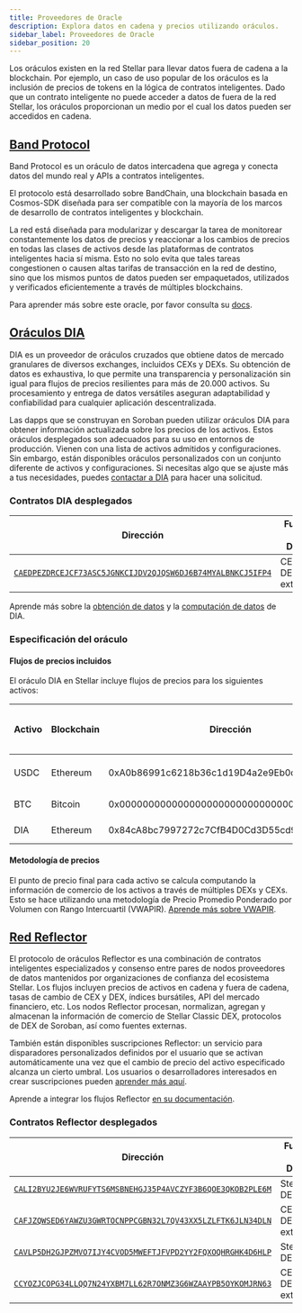 ```yaml
---
title: Proveedores de Oracle
description: Explora datos en cadena y precios utilizando oráculos.
sidebar_label: Proveedores de Oracle
sidebar_position: 20
---
```


Los oráculos existen en la red Stellar para llevar datos fuera de cadena a la blockchain. Por ejemplo, un caso de uso popular de los oráculos es la inclusión de precios de tokens en la lógica de contratos inteligentes. Dado que un contrato inteligente no puede acceder a datos de fuera de la red Stellar, los oráculos proporcionan un medio por el cual los datos pueden ser accedidos en cadena.

## [Band Protocol](https://www.bandprotocol.com/standard-dataset)

Band Protocol es un oráculo de datos intercadena que agrega y conecta datos del mundo real y APIs a contratos inteligentes.

El protocolo está desarrollado sobre BandChain, una blockchain basada en Cosmos-SDK diseñada para ser compatible con la mayoría de los marcos de desarrollo de contratos inteligentes y blockchain.

La red está diseñada para modularizar y descargar la tarea de monitorear constantemente los datos de precios y reaccionar a los cambios de precios en todas las clases de activos desde las plataformas de contratos inteligentes hacia sí misma. Esto no solo evita que tales tareas congestionen o causen altas tarifas de transacción en la red de destino, sino que los mismos puntos de datos pueden ser empaquetados, utilizados y verificados eficientemente a través de múltiples blockchains.

Para aprender más sobre este oracle, por favor consulta su [docs](https://docs.bandchain.org/).

## [Oráculos DIA](https://www.diadata.org/)

DIA es un proveedor de oráculos cruzados que obtiene datos de mercado granulares de diversos exchanges, incluidos CEXs y DEXs. Su obtención de datos es exhaustiva, lo que permite una transparencia y personalización sin igual para flujos de precios resilientes para más de 20.000 activos. Su procesamiento y entrega de datos versátiles aseguran adaptabilidad y confiabilidad para cualquier aplicación descentralizada.

Las dapps que se construyan en Soroban pueden utilizar oráculos DIA para obtener información actualizada sobre los precios de los activos. Estos oráculos desplegados son adecuados para su uso en entornos de producción. Vienen con una lista de activos admitidos y configuraciones. Sin embargo, están disponibles oráculos personalizados con un conjunto diferente de activos y configuraciones. Si necesitas algo que se ajuste más a tus necesidades, puedes [contactar a DIA](https://docs.diadata.org/introduction/request-an-oracle) para hacer una solicitud.

### Contratos DIA desplegados

| Dirección                                                                                                                                                               | Fuente de Datos      | Red     |
| ----------------------------------------------------------------------------------------------------------------------------------------------------------------------- | -------------------- | ------- |
| [`CAEDPEZDRCEJCF73ASC5JGNKCIJDV2QJQSW6DJ6B74MYALBNKCJ5IFP4`](https://stellar.expert/explorer/testnet/contract/CAEDPEZDRCEJCF73ASC5JGNKCIJDV2QJQSW6DJ6B74MYALBNKCJ5IFP4) | CEXs y DEXs externos | Testnet |

Aprende más sobre la [obtención de datos](https://docs.diadata.org/use-nexus-product/nexus/data-sourcing) y la [computación de datos](https://docs.diadata.org/use-nexus-product/nexus/data-computation) de DIA.

### Especificación del oráculo

#### Flujos de precios incluidos

El oráculo DIA en Stellar incluye flujos de precios para los siguientes activos:

| Activo | Blockchain | Dirección                                  | Visión General de los Mercados                                                                                         |
| ------ | ---------- | ------------------------------------------ | ---------------------------------------------------------------------------------------------------------------------- |
| USDC   | Ethereum   | 0xA0b86991c6218b36c1d19D4a2e9Eb0cE3606eB48 | [Información sobre USDC](https://www.diadata.org/app/price/asset/Ethereum/0xA0b86991c6218b36c1d19D4a2e9Eb0cE3606eB48/) |
| BTC    | Bitcoin    | 0x0000000000000000000000000000000000000000 | [Información sobre BTC](https://www.diadata.org/app/price/asset/Bitcoin/0x0000000000000000000000000000000000000000/)   |
| DIA    | Ethereum   | 0x84cA8bc7997272c7CfB4D0Cd3D55cd942B3c9419 | [Información sobre DIA](https://www.diadata.org/app/price/asset/Ethereum/0x84cA8bc7997272c7CfB4D0Cd3D55cd942B3c9419/)  |

#### Metodología de precios

El punto de precio final para cada activo se calcula computando la información de comercio de los activos a través de múltiples DEXs y CEXs. Esto se hace utilizando una metodología de Precio Promedio Ponderado por Volumen con Rango Intercuartil (VWAPIR). [Aprende más sobre VWAPIR](https://docs.diadata.org/products/token-price-feeds/exchangeprices/vwapir-volume-weighted-average-price-with-interquartile-range-filter).

## [Red Reflector](https://reflector.network)

El protocolo de oráculos Reflector es una combinación de contratos inteligentes especializados y consenso entre pares de nodos proveedores de datos mantenidos por organizaciones de confianza del ecosistema Stellar. Los flujos incluyen precios de activos en cadena y fuera de cadena, tasas de cambio de CEX y DEX, índices bursátiles, API del mercado financiero, etc. Los nodos Reflector procesan, normalizan, agregan y almacenan la información de comercio de Stellar Classic DEX, protocolos de DEX de Soroban, así como fuentes externas.

También están disponibles suscripciones Reflector: un servicio para disparadores personalizados definidos por el usuario que se activan automáticamente una vez que el cambio de precio del activo especificado alcanza un cierto umbral. Los usuarios o desarrolladores interesados en crear suscripciones pueden [aprender más aquí](https://reflector.network/subscription).

Aprende a integrar los flujos Reflector [en su documentación](https://reflector.network/docs).

### Contratos Reflector desplegados

| Dirección                                                                                                                                                               | Fuente de Datos      | Red     |
| ----------------------------------------------------------------------------------------------------------------------------------------------------------------------- | -------------------- | ------- |
| [`CALI2BYU2JE6WVRUFYTS6MSBNEHGJ35P4AVCZYF3B6QOE3QKOB2PLE6M`](https://stellar.expert/explorer/public/contract/CALI2BYU2JE6WVRUFYTS6MSBNEHGJ35P4AVCZYF3B6QOE3QKOB2PLE6M)  | Stellar DEX          | Mainnet |
| [`CAFJZQWSED6YAWZU3GWRTOCNPPCGBN32L7QV43XX5LZLFTK6JLN34DLN`](https://stellar.expert/explorer/public/contract/CAFJZQWSED6YAWZU3GWRTOCNPPCGBN32L7QV43XX5LZLFTK6JLN34DLN)  | CEXs y DEXs externos | Mainnet |
| [`CAVLP5DH2GJPZMVO7IJY4CVOD5MWEFTJFVPD2YY2FQXOQHRGHK4D6HLP`](https://stellar.expert/explorer/testnet/contract/CAVLP5DH2GJPZMVO7IJY4CVOD5MWEFTJFVPD2YY2FQXOQHRGHK4D6HLP) | Stellar DEX          | Testnet |
| [`CCYOZJCOPG34LLQQ7N24YXBM7LL62R7ONMZ3G6WZAAYPB5OYKOMJRN63`](https://stellar.expert/explorer/testnet/contract/CCYOZJCOPG34LLQQ7N24YXBM7LL62R7ONMZ3G6WZAAYPB5OYKOMJRN63) | CEXs y DEXs externos | Testnet |
